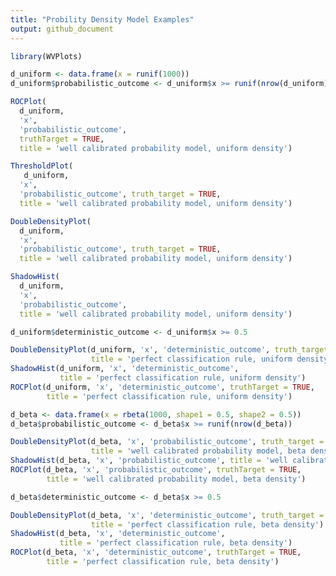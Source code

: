 ```yaml
---
title: "Probility Density Model Examples"
output: github_document
---
```


```r
library(WVPlots)
```

```r
d_uniform <- data.frame(x = runif(1000)) 
d_uniform$probabilistic_outcome <- d_uniform$x >= runif(nrow(d_uniform))

ROCPlot(
  d_uniform, 
  'x', 
  'probabilistic_outcome', 
  truthTarget = TRUE, 
  title = 'well calibrated probability model, uniform density')

ThresholdPlot(
   d_uniform, 
  'x', 
  'probabilistic_outcome', truth_target = TRUE, 
  title = 'well calibrated probability model, uniform density')

DoubleDensityPlot(
  d_uniform, 
  'x', 
  'probabilistic_outcome', truth_target = TRUE, 
  title = 'well calibrated probability model, uniform density')

ShadowHist(
  d_uniform, 
  'x', 
  'probabilistic_outcome', 
  title = 'well calibrated probability model, uniform density')

```

```r
d_uniform$deterministic_outcome <- d_uniform$x >= 0.5

DoubleDensityPlot(d_uniform, 'x', 'deterministic_outcome', truth_target = TRUE, 
                  title = 'perfect classification rule, uniform density')
ShadowHist(d_uniform, 'x', 'deterministic_outcome', 
           title = 'perfect classification rule, uniform density')
ROCPlot(d_uniform, 'x', 'deterministic_outcome', truthTarget = TRUE, 
        title = 'perfect classification rule, uniform density')
```

```r
d_beta <- data.frame(x = rbeta(1000, shape1 = 0.5, shape2 = 0.5)) 
d_beta$probabilistic_outcome <- d_beta$x >= runif(nrow(d_beta))

DoubleDensityPlot(d_beta, 'x', 'probabilistic_outcome', truth_target = TRUE, 
                  title = 'well calibrated probability model, beta density')
ShadowHist(d_beta, 'x', 'probabilistic_outcome', title = 'well calibrated probability model, beta density')
ROCPlot(d_beta, 'x', 'probabilistic_outcome', truthTarget = TRUE, 
        title = 'well calibrated probability model, beta density')
```

```r
d_beta$deterministic_outcome <- d_beta$x >= 0.5

DoubleDensityPlot(d_beta, 'x', 'deterministic_outcome', truth_target = TRUE, 
                  title = 'perfect classification rule, beta density')
ShadowHist(d_beta, 'x', 'deterministic_outcome', 
           title = 'perfect classification rule, beta density')
ROCPlot(d_beta, 'x', 'deterministic_outcome', truthTarget = TRUE, 
        title = 'perfect classification rule, beta density')
```

